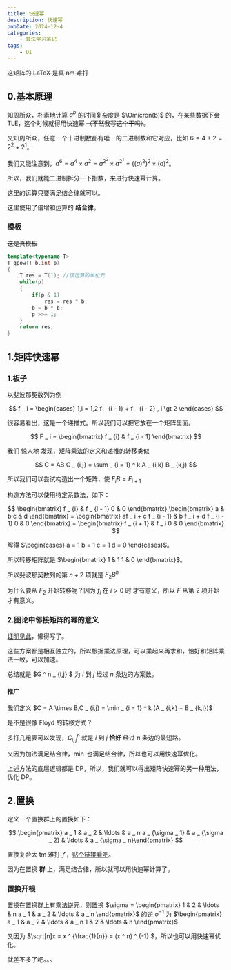 ```yaml
---
title: 快速幂
description: 快速幂
pubDate: 2024-12-4
categories:
    - 算法学习笔记
tags:
    - OI
---
```


~~这矩阵的 LaTeX 是真 nm 难打~~

## 0.基本原理

知周所众，朴素地计算 $a ^ b$ 的时间复杂度是 $\Omicron(b)$ 的，在某些数据下会 TLE，这个时候就得用快速幂 ~~（不然我写这个干吗）~~。

又知周所众，任意一个十进制数都有唯一的二进制数和它对应，比如 $6 = 4 + 2 = 2 ^ 2 + 2 ^ 1$。

我们又能注意到，$a ^ 6 = a ^ 4 \times a ^ 2 = a ^ {2 ^ 2} \times a ^ {2 ^ 1} = ((a) ^ {2}) ^ {2} \times (a) ^ 2$。

所以，我们就能二进制拆分一下指数，来进行快速幂计算。

这里的运算只要满足结合律就可以。

这里使用了倍增和运算的 **结合律**。

### 模板

~~这是真模板~~

```cpp
template<typename T>
T qpow(T b,int p)
{
    T res = T(1); //该运算的单位元
    while(p)
    {
        if(p & 1)
            res = res * b;
        b = b * b;
        p >>= 1;
    }
    return res;
}
```

## 1.矩阵快速幂

### 1.板子

以斐波那契数列为例

$$
f _ i = \begin{cases} 1,i = 1,2 f _ {i - 1} + f _ {i - 2} , i \gt 2 \end{cases}
$$

很容易看出，这是一个递推式。所以我们可以把它放在一个矩阵里面。

$$
F _ i = \begin{bmatrix} f _ {i} & f _ {i - 1} \end{bmatrix}
$$

我们 ~~惊人地~~ 发现，矩阵乘法的定义和递推的转移类似

$$
C = AB
C _ {i,j} = \sum _ {i = 1} ^ k A _ {i,k} B _ {k,j}
$$

所以我们可以尝试构造出一个矩阵，使 $F _ i B = F _{i + 1}$

构造方法可以使用待定系数法，如下：

$$
\begin{bmatrix} f _ {i} & f _ {i - 1} 0 & 0 \end{bmatrix} \begin{bmatrix} a & b c & d \end{bmatrix} = \begin{bmatrix} af _ i + c f _ {i - 1} & b f _ i + d f _ {i - 1} 0 & 0 \end{bmatrix} = \begin{bmatrix} f _ {i + 1} & f _ i 0 & 0 \end{bmatrix}
$$

解得 $\begin{cases} a = 1 b = 1 c = 1 d = 0 \end{cases}$。

所以转移矩阵就是 $\begin{bmatrix} 1 & 1 1 & 0 \end{bmatrix}$。

所以斐波那契数列的第 $n + 2$ 项就是 $F _ 2 B ^ n$

为什么要从 $F _ 2$ 开始转移呢？因为 $f _ i$ 在 $i \gt 0$ 时 才有意义，所以 $F$ 从第 $2$ 项开始才有意义。

### 2.图论中邻接矩阵的幂的意义

[证明见此](https://blog.csdn.net/u010504064/article/details/39781709?utm_source=blogxgwz0)，懒得写了。

这些方案都是相互独立的，所以根据乘法原理，可以乘起来再求和，恰好和矩阵乘法一致，可以加速。

总结就是 $G ^ n _ {i,j} $ 为 $i$ 到 $j$ 经过 $n$ 条边的方案数。

#### 推广

我们定义 $C = A \times B,C _ {i,j} = \min _ {i = 1} ^ k (A _ {i,k} + B _ {k,j})$ 

是不是很像 Floyd 的转移方式？

多打几组表可以发现，$C ^ n _ {i,j}$ 就是 $i$ 到 $j$ **恰好** 经过 $n$ 条边的最短路。

又因为加法满足结合律，$\min$ 也满足结合律，所以也可以用快速幂优化。

上述方法的底层逻辑都是 DP，所以，我们就可以得出矩阵快速幂的另一种用法，优化 DP。

## 2.置换

定义一个置换群上的置换如下：

$$
\begin{pmatrix} a _ 1 & a _ 2 & \ldots & a _ n a _ {\sigma  _ 1} & a _ {\sigma _ 2} & \ldots & a _ {\sigma _ n}\end{pmatrix}
$$

置换复合太 tm 难打了，[贴个链接看吧](https://oi-wiki.org/math/permutation/#%E5%A4%8D%E5%90%88)。

因为在置换 **群** 上，满足结合律，所以就可以用快速幂计算了。

### 置换开根

置换在置换群上有乘法逆元，则置换 $\sigma = \begin{pmatrix} 1 & 2 & \ldots & n a _ 1 & a _ 2 & \ldots & a _ n \end{pmatrix}$ 的逆 $\sigma ^ {-1}$ 为 $\begin{pmatrix} a _ 1 & a _ 2 & \ldots & a _ n 1 & 2 & \ldots & n \end{pmatrix}$

又因为 $\sqrt[n]x = x ^ {\frac{1}{n}} = (x ^ n) ^ {-1} $，所以也可以用快速幂优化。

就差不多了吧。。。